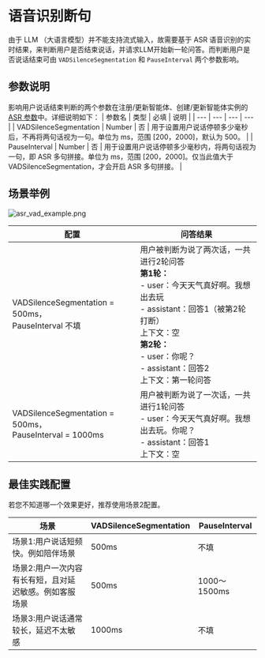 # 语音识别断句

由于 LLM （大语言模型）并不能支持流式输入，故需要基于 ASR 语音识别的实时结果，来判断用户是否结束说话，并请求LLM开始新一轮问答。而判断用户是否说话结束可由 `VADSilenceSegmentation` 和 `PauseInterval` 两个参数影响。

## 参数说明

影响用户说话结束判断的两个参数在注册/更新智能体、创建/更新智能体实例的 [ASR 参数](./../API%20reference/Common%20Parameter%20Description.mdx#asr)中。详细说明如下：
| 参数名 | 类型 | 必填 | 说明 |
| --- | --- | --- | --- |
| VADSilenceSegmentation | Number | 否 | 用于设置用户说话停顿多少毫秒后，不再将两句话视为一句。单位为 ms，范围 [200，2000]，默认为 500。 |
| PauseInterval | Number | 否 | 用于设置用户说话停顿多少毫秒内，将两句话视为一句，即 ASR 多句拼接。单位为 ms，范围 [200，2000]。仅当此值大于 VADSilenceSegmentation，才会开启 ASR 多句拼接。 |

## 场景举例

<Frame width="auto" height="128" caption="">
  <img src="https://media-resource.spreading.io/docuo/workspace564/27e54a759d23575969552654cb45bf89/1884db5e78.png" alt="asr_vad_example.png"/>
</Frame>

|配置|问答结果|
|---|---|
|VADSilenceSegmentation = 500ms，<br/>PauseInterval 不填|用户被判断为说了两次话，一共进行2轮问答<br/>**第1轮：**<br/>- user：今天天气真好啊。我想出去玩<br/>- assistant：回答1（被第2轮打断）<br/>上下文：空<br/>**第2轮：**<br/>- user：你呢？<br/>- assistant：回答2<br/>上下文：第一轮问答|
|VADSilenceSegmentation = 500ms，<br/>PauseInterval = 1000ms|用户被判断为说了一次话，一共进行1轮问答<br/>- user：今天天气真好啊。我想出去玩。你呢？<br/>- assistant：回答1<br/>上下文：空|

## 最佳实践配置

<Note title="说明">若您不知道哪一个效果更好，推荐使用场景2配置。</Note>

| 场景 | VADSilenceSegmentation | PauseInterval |
| --- | --- | --- |
| 场景1:用户说话短频快。例如陪伴场景 | 500ms | 不填 |
| 场景2:用户一次内容有长有短，且对延迟敏感。例如客服场景 | 500ms | 1000～1500ms |
| 场景3:用户说话通常较长，延迟不太敏感 | 1000ms | 不填 |




